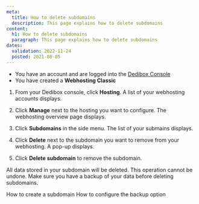 ```yaml
---
meta:
  title: How to delete subdomains
  description: This page explains how to delete subdomains
content:
  h1: How to delete subdomains
  paragraph: This page explains how to delete subdomains
dates:
  validation: 2022-11-24
  posted: 2021-08-05
---
```


<Message type="requirement">

  - You have an account and are logged into the [Dedibox Console](https://console.online.net)
  - You have created a **Webhosting Classic**

</Message>

1. From your Dedibox console, click **Hosting**. A list of your webhosting accounts displays.

2. Click **Manage** next to the hosting you want to configure. The webhosting overview page displays.

3. Click **Subdomains** in the side menu. The list of your submains displays.

4. Click **Delete** next to the subdomain you want to remove from your webhosting. A pop-up displays.

5. Click **Delete subdomain** to remove the subdomain. 

<Message type="important">

All data stored in your subdomain will be deleted. This operation cannot be undone. Make sure you have a backup of your data before deleting subdomains.

</Message>

<Navigation title="See Also">
  <PreviousButton to="/webhosting/classic/how-to/create-subdomain/">How to create a subdomain</PreviousButton>
  <NextButton to="/webhosting/classic/how-to/configure-backup-option/">How to configure the backup option</NextButton>
</Navigation> 
